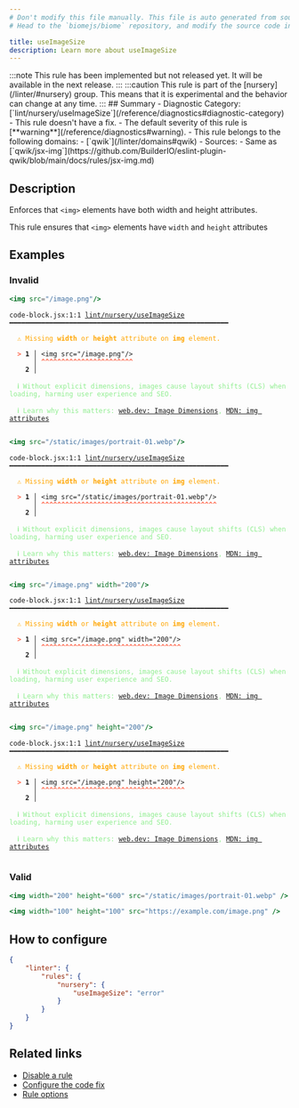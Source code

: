 ```yaml
---
# Don't modify this file manually. This file is auto generated from source, and you will lose your changes next time the website is built.
# Head to the `biomejs/biome` repository, and modify the source code in there.

title: useImageSize
description: Learn more about useImageSize
---
```


<Tabs>
<TabItem label="JSX and TSX" icon="seti:javascript">
:::note
This rule has been implemented but not released yet. It will be available in the next release.
:::
:::caution
This rule is part of the [nursery](/linter/#nursery) group. This means that it is experimental and the behavior can change at any time.
:::
## Summary
- Diagnostic Category: [`lint/nursery/useImageSize`](/reference/diagnostics#diagnostic-category)
- This rule doesn't have a fix.
- The default severity of this rule is [**warning**](/reference/diagnostics#warning).
- This rule belongs to the following domains:
  - [`qwik`](/linter/domains#qwik)
- Sources: 
  - Same as [`qwik/jsx-img`](https://github.com/BuilderIO/eslint-plugin-qwik/blob/main/docs/rules/jsx-img.md)

## Description
Enforces that `<img>` elements have both width and height attributes.

This rule ensures that `<img>` elements have `width` and `height` attributes

## Examples

### Invalid

```jsx
<img src="/image.png"/>
```

<pre class="language-text"><code class="language-text">code-block.jsx:1:1 <a href="https://biomejs.dev/linter/rules/use-image-size">lint/nursery/useImageSize</a> ━━━━━━━━━━━━━━━━━━━━━━━━━━━━━━━━━━━━━━━━━━━━━━━━━━━━━━━<br /><br />  <strong><span style="color: Orange;">⚠</span></strong> <span style="color: Orange;">Missing </span><span style="color: Orange;"><strong>width</strong></span><span style="color: Orange;"> or </span><span style="color: Orange;"><strong>height</strong></span><span style="color: Orange;"> attribute on </span><span style="color: Orange;"><strong>img</strong></span><span style="color: Orange;"> element.</span><br />  <br />  <strong><span style="color: Tomato;">&gt;</span></strong> <strong>1 │ </strong>&lt;img src=&quot;/image.png&quot;/&gt;<br />   <strong>   │ </strong><strong><span style="color: Tomato;">^</span></strong><strong><span style="color: Tomato;">^</span></strong><strong><span style="color: Tomato;">^</span></strong><strong><span style="color: Tomato;">^</span></strong><strong><span style="color: Tomato;">^</span></strong><strong><span style="color: Tomato;">^</span></strong><strong><span style="color: Tomato;">^</span></strong><strong><span style="color: Tomato;">^</span></strong><strong><span style="color: Tomato;">^</span></strong><strong><span style="color: Tomato;">^</span></strong><strong><span style="color: Tomato;">^</span></strong><strong><span style="color: Tomato;">^</span></strong><strong><span style="color: Tomato;">^</span></strong><strong><span style="color: Tomato;">^</span></strong><strong><span style="color: Tomato;">^</span></strong><strong><span style="color: Tomato;">^</span></strong><strong><span style="color: Tomato;">^</span></strong><strong><span style="color: Tomato;">^</span></strong><strong><span style="color: Tomato;">^</span></strong><strong><span style="color: Tomato;">^</span></strong><strong><span style="color: Tomato;">^</span></strong><strong><span style="color: Tomato;">^</span></strong><strong><span style="color: Tomato;">^</span></strong><br />    <strong>2 │ </strong><br />  <br />  <strong><span style="color: lightgreen;">ℹ</span></strong> <span style="color: lightgreen;">Without explicit dimensions, images cause layout shifts (CLS) when loading, harming user experience and SEO.</span><br />  <br />  <strong><span style="color: lightgreen;">ℹ</span></strong> <span style="color: lightgreen;">Learn why this matters: </span><span style="color: lightgreen;"><a href="https://web.dev/optimize-cls/#images-without-dimensions">web.dev: Image Dimensions</a></span><span style="color: lightgreen;">, </span><span style="color: lightgreen;"><a href="https://developer.mozilla.org/en-US/docs/Web/HTML/Element/img#attributes">MDN: img attributes</a></span><br />  <br /></code></pre>

```jsx
<img src="/static/images/portrait-01.webp"/>
```

<pre class="language-text"><code class="language-text">code-block.jsx:1:1 <a href="https://biomejs.dev/linter/rules/use-image-size">lint/nursery/useImageSize</a> ━━━━━━━━━━━━━━━━━━━━━━━━━━━━━━━━━━━━━━━━━━━━━━━━━━━━━━━<br /><br />  <strong><span style="color: Orange;">⚠</span></strong> <span style="color: Orange;">Missing </span><span style="color: Orange;"><strong>width</strong></span><span style="color: Orange;"> or </span><span style="color: Orange;"><strong>height</strong></span><span style="color: Orange;"> attribute on </span><span style="color: Orange;"><strong>img</strong></span><span style="color: Orange;"> element.</span><br />  <br />  <strong><span style="color: Tomato;">&gt;</span></strong> <strong>1 │ </strong>&lt;img src=&quot;/static/images/portrait-01.webp&quot;/&gt;<br />   <strong>   │ </strong><strong><span style="color: Tomato;">^</span></strong><strong><span style="color: Tomato;">^</span></strong><strong><span style="color: Tomato;">^</span></strong><strong><span style="color: Tomato;">^</span></strong><strong><span style="color: Tomato;">^</span></strong><strong><span style="color: Tomato;">^</span></strong><strong><span style="color: Tomato;">^</span></strong><strong><span style="color: Tomato;">^</span></strong><strong><span style="color: Tomato;">^</span></strong><strong><span style="color: Tomato;">^</span></strong><strong><span style="color: Tomato;">^</span></strong><strong><span style="color: Tomato;">^</span></strong><strong><span style="color: Tomato;">^</span></strong><strong><span style="color: Tomato;">^</span></strong><strong><span style="color: Tomato;">^</span></strong><strong><span style="color: Tomato;">^</span></strong><strong><span style="color: Tomato;">^</span></strong><strong><span style="color: Tomato;">^</span></strong><strong><span style="color: Tomato;">^</span></strong><strong><span style="color: Tomato;">^</span></strong><strong><span style="color: Tomato;">^</span></strong><strong><span style="color: Tomato;">^</span></strong><strong><span style="color: Tomato;">^</span></strong><strong><span style="color: Tomato;">^</span></strong><strong><span style="color: Tomato;">^</span></strong><strong><span style="color: Tomato;">^</span></strong><strong><span style="color: Tomato;">^</span></strong><strong><span style="color: Tomato;">^</span></strong><strong><span style="color: Tomato;">^</span></strong><strong><span style="color: Tomato;">^</span></strong><strong><span style="color: Tomato;">^</span></strong><strong><span style="color: Tomato;">^</span></strong><strong><span style="color: Tomato;">^</span></strong><strong><span style="color: Tomato;">^</span></strong><strong><span style="color: Tomato;">^</span></strong><strong><span style="color: Tomato;">^</span></strong><strong><span style="color: Tomato;">^</span></strong><strong><span style="color: Tomato;">^</span></strong><strong><span style="color: Tomato;">^</span></strong><strong><span style="color: Tomato;">^</span></strong><strong><span style="color: Tomato;">^</span></strong><strong><span style="color: Tomato;">^</span></strong><strong><span style="color: Tomato;">^</span></strong><strong><span style="color: Tomato;">^</span></strong><br />    <strong>2 │ </strong><br />  <br />  <strong><span style="color: lightgreen;">ℹ</span></strong> <span style="color: lightgreen;">Without explicit dimensions, images cause layout shifts (CLS) when loading, harming user experience and SEO.</span><br />  <br />  <strong><span style="color: lightgreen;">ℹ</span></strong> <span style="color: lightgreen;">Learn why this matters: </span><span style="color: lightgreen;"><a href="https://web.dev/optimize-cls/#images-without-dimensions">web.dev: Image Dimensions</a></span><span style="color: lightgreen;">, </span><span style="color: lightgreen;"><a href="https://developer.mozilla.org/en-US/docs/Web/HTML/Element/img#attributes">MDN: img attributes</a></span><br />  <br /></code></pre>

```jsx
<img src="/image.png" width="200"/>
```

<pre class="language-text"><code class="language-text">code-block.jsx:1:1 <a href="https://biomejs.dev/linter/rules/use-image-size">lint/nursery/useImageSize</a> ━━━━━━━━━━━━━━━━━━━━━━━━━━━━━━━━━━━━━━━━━━━━━━━━━━━━━━━<br /><br />  <strong><span style="color: Orange;">⚠</span></strong> <span style="color: Orange;">Missing </span><span style="color: Orange;"><strong>width</strong></span><span style="color: Orange;"> or </span><span style="color: Orange;"><strong>height</strong></span><span style="color: Orange;"> attribute on </span><span style="color: Orange;"><strong>img</strong></span><span style="color: Orange;"> element.</span><br />  <br />  <strong><span style="color: Tomato;">&gt;</span></strong> <strong>1 │ </strong>&lt;img src=&quot;/image.png&quot; width=&quot;200&quot;/&gt;<br />   <strong>   │ </strong><strong><span style="color: Tomato;">^</span></strong><strong><span style="color: Tomato;">^</span></strong><strong><span style="color: Tomato;">^</span></strong><strong><span style="color: Tomato;">^</span></strong><strong><span style="color: Tomato;">^</span></strong><strong><span style="color: Tomato;">^</span></strong><strong><span style="color: Tomato;">^</span></strong><strong><span style="color: Tomato;">^</span></strong><strong><span style="color: Tomato;">^</span></strong><strong><span style="color: Tomato;">^</span></strong><strong><span style="color: Tomato;">^</span></strong><strong><span style="color: Tomato;">^</span></strong><strong><span style="color: Tomato;">^</span></strong><strong><span style="color: Tomato;">^</span></strong><strong><span style="color: Tomato;">^</span></strong><strong><span style="color: Tomato;">^</span></strong><strong><span style="color: Tomato;">^</span></strong><strong><span style="color: Tomato;">^</span></strong><strong><span style="color: Tomato;">^</span></strong><strong><span style="color: Tomato;">^</span></strong><strong><span style="color: Tomato;">^</span></strong><strong><span style="color: Tomato;">^</span></strong><strong><span style="color: Tomato;">^</span></strong><strong><span style="color: Tomato;">^</span></strong><strong><span style="color: Tomato;">^</span></strong><strong><span style="color: Tomato;">^</span></strong><strong><span style="color: Tomato;">^</span></strong><strong><span style="color: Tomato;">^</span></strong><strong><span style="color: Tomato;">^</span></strong><strong><span style="color: Tomato;">^</span></strong><strong><span style="color: Tomato;">^</span></strong><strong><span style="color: Tomato;">^</span></strong><strong><span style="color: Tomato;">^</span></strong><strong><span style="color: Tomato;">^</span></strong><strong><span style="color: Tomato;">^</span></strong><br />    <strong>2 │ </strong><br />  <br />  <strong><span style="color: lightgreen;">ℹ</span></strong> <span style="color: lightgreen;">Without explicit dimensions, images cause layout shifts (CLS) when loading, harming user experience and SEO.</span><br />  <br />  <strong><span style="color: lightgreen;">ℹ</span></strong> <span style="color: lightgreen;">Learn why this matters: </span><span style="color: lightgreen;"><a href="https://web.dev/optimize-cls/#images-without-dimensions">web.dev: Image Dimensions</a></span><span style="color: lightgreen;">, </span><span style="color: lightgreen;"><a href="https://developer.mozilla.org/en-US/docs/Web/HTML/Element/img#attributes">MDN: img attributes</a></span><br />  <br /></code></pre>

```jsx
<img src="/image.png" height="200"/>
```

<pre class="language-text"><code class="language-text">code-block.jsx:1:1 <a href="https://biomejs.dev/linter/rules/use-image-size">lint/nursery/useImageSize</a> ━━━━━━━━━━━━━━━━━━━━━━━━━━━━━━━━━━━━━━━━━━━━━━━━━━━━━━━<br /><br />  <strong><span style="color: Orange;">⚠</span></strong> <span style="color: Orange;">Missing </span><span style="color: Orange;"><strong>width</strong></span><span style="color: Orange;"> or </span><span style="color: Orange;"><strong>height</strong></span><span style="color: Orange;"> attribute on </span><span style="color: Orange;"><strong>img</strong></span><span style="color: Orange;"> element.</span><br />  <br />  <strong><span style="color: Tomato;">&gt;</span></strong> <strong>1 │ </strong>&lt;img src=&quot;/image.png&quot; height=&quot;200&quot;/&gt;<br />   <strong>   │ </strong><strong><span style="color: Tomato;">^</span></strong><strong><span style="color: Tomato;">^</span></strong><strong><span style="color: Tomato;">^</span></strong><strong><span style="color: Tomato;">^</span></strong><strong><span style="color: Tomato;">^</span></strong><strong><span style="color: Tomato;">^</span></strong><strong><span style="color: Tomato;">^</span></strong><strong><span style="color: Tomato;">^</span></strong><strong><span style="color: Tomato;">^</span></strong><strong><span style="color: Tomato;">^</span></strong><strong><span style="color: Tomato;">^</span></strong><strong><span style="color: Tomato;">^</span></strong><strong><span style="color: Tomato;">^</span></strong><strong><span style="color: Tomato;">^</span></strong><strong><span style="color: Tomato;">^</span></strong><strong><span style="color: Tomato;">^</span></strong><strong><span style="color: Tomato;">^</span></strong><strong><span style="color: Tomato;">^</span></strong><strong><span style="color: Tomato;">^</span></strong><strong><span style="color: Tomato;">^</span></strong><strong><span style="color: Tomato;">^</span></strong><strong><span style="color: Tomato;">^</span></strong><strong><span style="color: Tomato;">^</span></strong><strong><span style="color: Tomato;">^</span></strong><strong><span style="color: Tomato;">^</span></strong><strong><span style="color: Tomato;">^</span></strong><strong><span style="color: Tomato;">^</span></strong><strong><span style="color: Tomato;">^</span></strong><strong><span style="color: Tomato;">^</span></strong><strong><span style="color: Tomato;">^</span></strong><strong><span style="color: Tomato;">^</span></strong><strong><span style="color: Tomato;">^</span></strong><strong><span style="color: Tomato;">^</span></strong><strong><span style="color: Tomato;">^</span></strong><strong><span style="color: Tomato;">^</span></strong><strong><span style="color: Tomato;">^</span></strong><br />    <strong>2 │ </strong><br />  <br />  <strong><span style="color: lightgreen;">ℹ</span></strong> <span style="color: lightgreen;">Without explicit dimensions, images cause layout shifts (CLS) when loading, harming user experience and SEO.</span><br />  <br />  <strong><span style="color: lightgreen;">ℹ</span></strong> <span style="color: lightgreen;">Learn why this matters: </span><span style="color: lightgreen;"><a href="https://web.dev/optimize-cls/#images-without-dimensions">web.dev: Image Dimensions</a></span><span style="color: lightgreen;">, </span><span style="color: lightgreen;"><a href="https://developer.mozilla.org/en-US/docs/Web/HTML/Element/img#attributes">MDN: img attributes</a></span><br />  <br /></code></pre>

### Valid

```jsx
<img width="200" height="600" src="/static/images/portrait-01.webp" />
```

```jsx
<img width="100" height="100" src="https://example.com/image.png" />
```

## How to configure
```json title="biome.json"
{
	"linter": {
		"rules": {
			"nursery": {
				"useImageSize": "error"
			}
		}
	}
}

```
## Related links

- [Disable a rule](/linter/#disable-a-rule)
- [Configure the code fix](/linter#configure-the-code-fix)
- [Rule options](/linter/#rule-options)

</TabItem>
</Tabs>

